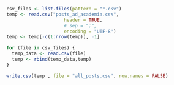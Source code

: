 ```r
csv_files <- list.files(pattern = "*.csv")
temp <- read.csv("posts_ad_academia.csv", 
                     header = TRUE, 
                     # sep = ";", 
                     encoding = "UTF-8")
temp <- temp[-c(1:nrow(temp)), -1] 

for (file in csv_files) {
  temp_data <- read.csv(file)
  temp <- rbind(temp_data,temp)
}

write.csv(temp , file = "all_posts.csv", row.names = FALSE)
```

